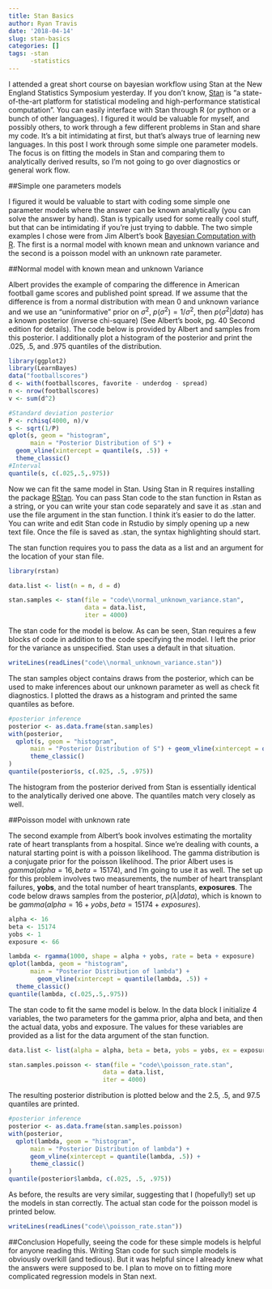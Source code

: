 ```yaml
---
title: Stan Basics
author: Ryan Travis
date: '2018-04-14'
slug: stan-basics
categories: []
tags: -stan
      -statistics
---
```


I attended a great short course on bayesian workflow using Stan at the New England Statistics Symposium yesterday. If you don't know, [Stan](http://mc-stan.org/) is "a state-of-the-art platform for statistical modeling and high-performance statistical computation". You can easily interface with Stan through R (or python or a bunch of other languages). I figured it would be valuable for myself, and possibly others, to work through a few different problems in Stan and share my code. It's a bit intimidating at first, but that's always true of learning new languages. In this post I work through some simple one parameter models. The focus is on fitting the models in Stan and comparing them to analytically derived results, so I'm not going to go over diagnostics or general work flow.

##Simple one parameters models

I figured it would be valuable to start with coding some simple one parameter models where the answer can be known analytically (you can solve the answer by hand). Stan is typically used for some really cool stuff, but that can be intimidating if you're just trying to dabble. The two simple examples I chose were from Jim Albert's book [Bayesian Computation with R](https://www.amazon.com/Bayesian-Computation-R-Use/dp/0387922970/ref=sr_1_5?ie=UTF8&qid=1523725608&sr=8-5&keywords=jim+albert). The first is a normal model with known mean and unknown variance and the second is a poisson model with an unknown rate parameter.

##Normal model with known mean and unknown Variance

Albert provides the example of comparing the difference in American football game scores and published point spread. If we assume that the difference is from a normal distribution with mean 0 and unknown variance and we use an "uninformative" prior on $\sigma^2$, $p(\sigma^2) = 1/\sigma^2$, then $p(\sigma^2 | data)$ has a known posterior (inverse chi-square) (See Albert's book, pg. 40 Second edition for details). The code below is provided by Albert and samples from this posterior. I additionally plot a histogram of the posterior and print the .025, .5, and .975 quantiles of the distribution.

```r
library(ggplot2)
library(LearnBayes)
data("footballscores")
d <- with(footballscores, favorite - underdog - spread)
n <- nrow(footballscores)
v <- sum(d^2)

#Standard deviation posterior
P <- rchisq(4000, n)/v
s <- sqrt(1/P)
qplot(s, geom = "histogram", 
      main = "Posterior Distribution of S") +
  geom_vline(xintercept = quantile(s, .5)) +
  theme_classic()
#Interval
quantile(s, c(.025,.5,.975))
```

Now we can fit the same model in Stan. Using Stan in R requires installing the package [RStan](http://mc-stan.org/users/interfaces/rstan). You can pass Stan code to the stan function in Rstan as a string, or you can write your stan code separately and save it as .stan and use the file argument in the stan function. I think it's easier to do the latter. You can write and edit Stan code in Rstudio by simply opening up a new text file. Once the file is saved as .stan, the syntax highlighting should start.

The stan function requires you to pass the data as a list and an argument for the location of your stan file.

```r
library(rstan)

data.list <- list(n = n, d = d)

stan.samples <- stan(file = "code\\normal_unknown_variance.stan", 
                     data = data.list,
                     iter = 4000)
```

The stan code for the model is below. As can be seen, Stan requires a few blocks of code in addition to the code specifying the model. I left the prior for the variance as unspecified. Stan uses a default in that situation.
```r
writeLines(readLines("code\\normal_unknown_variance.stan"))
```

The stan samples object contains draws from the posterior, which can be used to make inferences about our unknown parameter as well as check fit diagnostics. I plotted the draws as a histogram and printed the same quantiles as before.

```r
#posterior inference
posterior <- as.data.frame(stan.samples)
with(posterior,
  qplot(s, geom = "histogram",
      main = "Posterior Distribution of S") + geom_vline(xintercept = quantile(s, .5)) +
      theme_classic()
)
quantile(posterior$s, c(.025, .5, .975))
```

The histogram from the posterior derived from Stan is essentially identical to the analytically derived one above. The quantiles match very closely as well.

##Poisson model with unknown rate

The second example from Albert's book involves estimating the mortality rate of heart transplants from a hospital. Since we're dealing with counts, a natural starting point is with a poisson likelihood. The gamma distribution is a conjugate prior for the poisson likelihood. The prior Albert uses is $gamma(alpha = 16, beta = 15174)$, and I'm going to use it as well. The set up for this problem involves two measurements, the number of heart transplant failures, **yobs**, and the total number of heart transplants, **exposures**. The code below draws samples from the posterior, $p(\lambda | data)$, which is known to be $gamma(alpha = 16 + yobs, beta = 15174 + exposures)$. 

```r
alpha <- 16
beta <- 15174
yobs <- 1
exposure <- 66

lambda <- rgamma(1000, shape = alpha + yobs, rate = beta + exposure)
qplot(lambda, geom = "histogram", 
      main = "Posterior Distribution of lambda") + 
        geom_vline(xintercept = quantile(lambda, .5)) +
  theme_classic()
quantile(lambda, c(.025,.5,.975))
```

The stan code to fit the same model is below. In the data block I initialize 4 variables, the two parameters for the gamma prior, alpha and beta, and then the actual data, yobs and exposure. The values for these variables are provided as a list for the data argument of the stan function.

```r
data.list <- list(alpha = alpha, beta = beta, yobs = yobs, ex = exposure)

stan.samples.poisson <- stan(file = "code\\poisson_rate.stan", 
                          data = data.list,
                          iter = 4000)
```

The resulting posterior distribution is plotted below and the 2.5, .5, and 97.5 quantiles are printed.

```r
#posterior inference
posterior <- as.data.frame(stan.samples.poisson)
with(posterior,
  qplot(lambda, geom = "histogram",
      main = "Posterior Distribution of lambda") + 
      geom_vline(xintercept = quantile(lambda, .5)) +
      theme_classic()
)
quantile(posterior$lambda, c(.025, .5, .975))
```

As before, the results are very similar, suggesting that I (hopefully!) set up the models in stan correctly. The actual stan code for the poisson model is printed below.
```r
writeLines(readLines("code\\poisson_rate.stan"))
```

##Conclusion
Hopefully, seeing the code for these simple models is helpful for anyone reading this. Writing Stan code for such simple models is obviously overkill (and tedious). But it was helpful since I already knew what the answers were supposed to be. I plan to move on to fitting more complicated regression models in Stan next.








